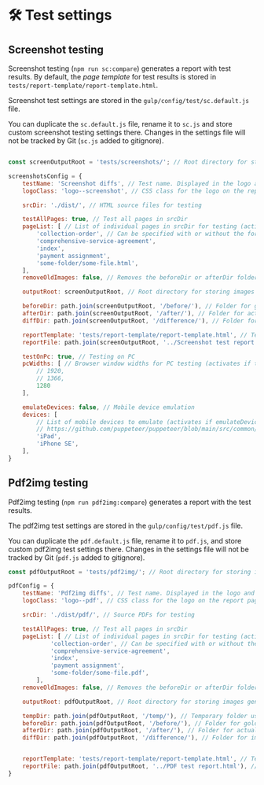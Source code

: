 
<Meta title='Test/Settings' />


# 🛠 Test settings

## Screenshot testing

Screenshot testing (`npm run sc:compare`) generates a report with test results. By default, the *page template* for test
results is stored in `tests/report-template/report-template.html`.

Screenshot test settings are stored in the `gulp/config/test/sc.default.js` file.

You can duplicate the `sc.default.js` file, rename it to `sc.js` and store custom screenshot testing settings there.
Changes in the settings file will not be tracked by Git (`sc.js` added to gitignore).


```js

const screenOutputRoot = 'tests/screenshots/'; // Root directory for storing images generated through testing

screenshotsConfig = {
	testName: 'Screenshot diffs', // Test name. Displayed in the logo and in <title> on the report page
	logoClass: 'logo--screenshot', // CSS class for the logo on the report page (needed to differentiate screenshot- and pdf2img-tests logos)

	srcDir: './dist/', // HTML source files for testing

	testAllPages: true, // Test all pages in srcDir
	pageList: [ // List of individual pages in srcDir for testing (activates if testAllPages = false)
		'collection-order', // Can be specified with or without the format (.html)
		'comprehensive-service-agreement',
		'index',
		'payment assignment',
		'some-folder/some-file.html',
	],
	removeOldImages: false, // Removes the beforeDir or afterDir folder (sc:init and sc:compare, respectively) before creating new images

	outputRoot: screenOutputRoot, // Root directory for storing images generated through testing

	beforeDir: path.join(screenOutputRoot, '/before/'), // Folder for golden images (for comparison)
	afterDir: path.join(screenOutputRoot, '/after/'), // Folder for actual images (for comparison with images in the beforeDir folder)
	diffDir: path.join(screenOutputRoot, '/difference/'), // Folder for image comparison results

	reportTemplate: 'tests/report-template/report-template.html', // Test results report template
	reportFile: path.join(screenOutputRoot, '../Screenshot test report.html'), // For saving the test results report

	testOnPc: true, // Testing on PC
	pcWidths: [ // Browser window widths for PC testing (activates if testOnPc = true)
		// 1920,
		// 1366,
		1280
	],

	emulateDevices: false, // Mobile device emulation
	devices: [
		// List of mobile devices to emulate (activates if emulateDevices = true)
		// https://github.com/puppeteer/puppeteer/blob/main/src/common/DeviceDescriptors.ts
		'iPad',
		'iPhone SE',
	],
}

```

## Pdf2img testing

Pdf2img testing (`npm run pdf2img:compare`) generates a report with the test results.

The pdf2img test settings are stored in the `gulp/config/test/pdf.js` file.

You can duplicate the `pdf.default.js` file, rename it to `pdf.js`, and store custom pdf2img test settings there.
Changes in the settings file will not be tracked by Git (`pdf.js` added to gitignore).

```js
const pdfOutputRoot = 'tests/pdf2img/'; // Root directory for storing images generated through testing

pdfConfig = {
	testName: 'Pdf2img diffs', // Test name. Displayed in the logo and in <title> on the report page
	logoClass: 'logo--pdf', // CSS class for the logo on the report page (needed to differentiate screenshot- and pdf2img-test logos)

	srcDir: './dist/pdf/', // Source PDFs for testing

	testAllPages: true, // Test all pages in srcDir
	pageList: [ // List of individual pages in srcDir for testing (activates if testAllPages = false)
			'collection-order', // Can be specified with or without the format (.pdf)
			'comprehensive-service-agreement',
			'index',
			'payment assignment',
			'some-folder/some-file.pdf',
		],
	removeOldImages: false, // Removes the beforeDir or afterDir folder (pdf2img:init and pdf2img:compare, respectively) before creating new images

	outputRoot: pdfOutputRoot, // Root directory for storing images generated through testing

	tempDir: path.join(pdfOutputRoot, '/temp/'), // Temporary folder used for images created from PDF
	beforeDir: path.join(pdfOutputRoot, '/before/'), // Folder for golden images (for comparison)
	afterDir: path.join(pdfOutputRoot, '/after/'), // Folder for actual images (for comparison with images in the beforeDir folder)
	diffDir: path.join(pdfOutputRoot, '/difference/'), // Folder for image comparison results


	reportTemplate: 'tests/report-template/report-template.html', // Test results report template
    reportFile: path.join(pdfOutputRoot, '../PDF test report.html'), // For saving the test results report
}

```
